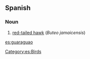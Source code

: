 ==Spanish==

===Noun===
{{es-noun-m}}

# {{Taino|lang=es}} [[w:red-tailed hawk|red-tailed hawk]] (''Buteo jamaicensis'')

[[Category:es:Birds]]

[[es:guaraguao]]